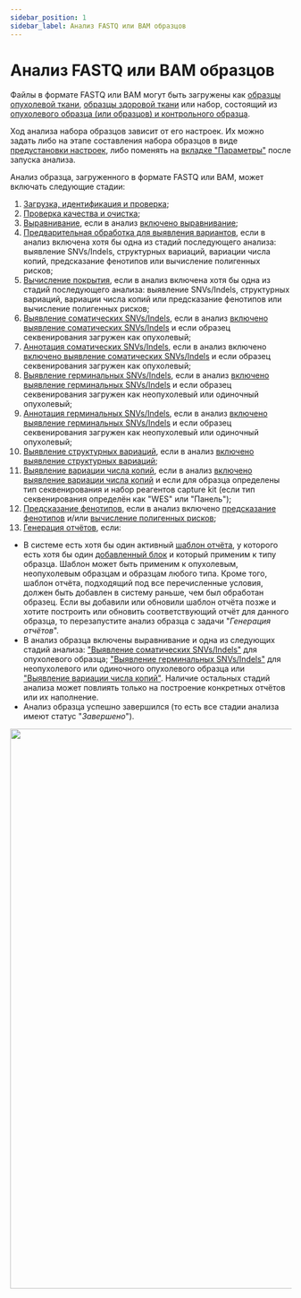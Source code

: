```yaml
---
sidebar_position: 1
sidebar_label: Анализ FASTQ или BAM образцов
---
```


# Анализ FASTQ или BAM образцов

Файлы в формате FASTQ или BAM могут быть загружены как
[образцы опухолевой ткани](/uploading-samples/tumor-only/upload-for-new-patient),
[образцы здоровой ткани](/uploading-samples/normal-sample/upload-for-new-patient) или набор,
состоящий
из [опухолевого образца (или образцов) и контрольного образца](/uploading-samples/tumor-normal/upload-for-new-patient).

Ход анализа набора образцов зависит от его настроек. Их можно задать либо на этапе составления набора образцов
в виде [предустановки настроек](/settings/settings/settings), либо поменять
на [вкладке "Параметры"](/results/parameters) после запуска анализа.

Анализ образца, загруженного в формате FASTQ или BAM, может включать следующие стадии:
1. [Загрузка, идентификация и проверка](/results/workflow-details/fastq-analysis/upload-identify-verify);
2. [Проверка качества и очистка](/results/workflow-details/fastq-analysis/check-quality-and-cleanup);
3. [Выравнивание](/results/workflow-details/fastq-analysis/alignment), если в
анализ [включено выравнивание](/settings/settings/alignment-settings);
4. [Предварительная обработка для выявления вариантов](/results/workflow-details/fastq-analysis/variant-discovery-preprocessing),
если в анализ включена хотя бы одна из стадий последующего анализа: выявление SNVs/Indels, структурных вариаций,
вариации числа копий, предсказание фенотипов или вычисление полигенных рисков;
5. [Вычисление покрытия](/results/workflow-details/fastq-analysis/calculate-coverage), если в анализ включена
хотя бы одна из стадий последующего анализа: выявление SNVs/Indels, структурных вариаций,
вариации числа копий или предсказание фенотипов или вычисление полигенных рисков;
6. [Выявление соматических SNVs/Indels](/results/workflow-details/fastq-analysis/somatic-snvs-indels#somatic-variants-discovery),
если в анализ [включено выявление соматических SNVs/Indels](/settings/settings/variant-discovery-settings#somatic-snvs-discovery)
и если образец секвенирования загружен как опухолевый;
7. [Аннотация соматических SNVs/Indels](/results/workflow-details/fastq-analysis/somatic-snvs-indels#annotate-variants),
если в анализ включено [включено выявление соматических SNVs/Indels](/settings/settings/variant-discovery-settings#somatic-snvs-discovery)
и если образец секвенирования загружен как опухолевый;
8. [Выявление герминальных SNVs/Indels](/results/workflow-details/fastq-analysis/germline-snvs-indels#germline-variants-discovery),
если в анализ [включено выявление герминальных SNVs/Indels](/settings/settings/variant-discovery-settings#germline-snvs-discovery)
и если образец секвенирования загружен как неопухолевый или одиночный опухолевый;
7. [Аннотация герминальных SNVs/Indels](/results/workflow-details/fastq-analysis/germline-snvs-indels#annotate-variants),
если в анализ [включено выявление герминальных SNVs/Indels](/settings/settings/variant-discovery-settings#germline-snvs-discovery)
и если образец секвенирования загружен как неопухолевый или одиночный опухолевый;
8. [Выявление структурных вариаций](/results/workflow-details/fastq-analysis/structural-variations), если в
анализ [включено выявление структурных вариаций](/settings/settings/variant-discovery-settings#sv-discovery);
9. [Выявление вариации числа копий](/results/workflow-details/fastq-analysis/cnv-discovery), если в
анализ [включено выявление вариации числа копий](/settings/settings/variant-discovery-settings#cnv-discovery) и
если для образца определены тип секвенирования и набор реагентов capture kit
(если тип секвенирования определён как "WES" или "Панель");
10. [Предсказание фенотипов](/results/workflow-details/fastq-analysis/phenotypes), если в анализ
включено [предсказание фенотипов](/settings/settings/variant-discovery-settings#enable-phenotype-prediction)
и/или [вычисление полигенных рисков](/settings/settings/variant-discovery-settings#polygenic-risk-scores-calculation);
11. [Генерация отчётов](/results/workflow-details/fastq-analysis/report-generation), если:
- В системе есть хотя бы один активный [шаблон отчёта](/settings/report-templates/report-templates), у
которого есть хотя бы один [добавленный блок](/settings/report-templates/report-templates#add-block) и
который применим к типу образца. Шаблон может быть применим к опухолевым, неопухолевым образцам и
образцам любого типа. Кроме того, шаблон отчёта, подходящий под все перечисленные условия, должен
быть добавлен в систему раньше, чем был обработан образец. Если вы добавили или обновили шаблон
отчёта позже и хотите построить или обновить соответствующий отчёт для данного образца, то перезапустите
анализ образца с задачи "*Генерация отчётов*".
- В анализ образца включены выравнивание и одна из следующих стадий
анализа: ["Выявление соматических SNVs/Indels"](/results/workflow-details/fastq-analysis/somatic-snvs-indels)
для опухолевого
образца; ["Выявление герминальных SNVs/Indels"](/results/workflow-details/fastq-analysis/germline-snvs-indels)
для неопухолевого или одиночного опухолевого образца
или ["Выявление вариации числа копий"](/results/workflow-details/fastq-analysis/cnv-discovery).
Наличие остальных стадий анализа может повлиять только на построение конкретных отчётов или их наполнение.
- Анализ образца успешно завершился (то есть все стадии анализа имеют статус "*Завершено*").

<p align="center">
<img src={require('/img/rus/fq_pipeline.png').default} width="1000"/>
</p>
